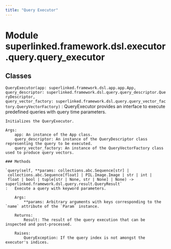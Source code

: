 ```yaml
---
title: "Query Executor"
---
```


Module superlinked.framework.dsl.executor.query.query_executor
==============================================================

Classes
-------

`QueryExecutor(app: superlinked.framework.dsl.app.app.App, query_descriptor: superlinked.framework.dsl.query.query_descriptor.QueryDescriptor, query_vector_factory: superlinked.framework.dsl.query.query_vector_factory.QueryVectorFactory)`
:   QueryExecutor provides an interface to execute predefined queries with query time parameters.
    
    Initializes the QueryExecutor.
    
    Args:
        app: An instance of the App class.
        query_descriptor: An instance of the QueryDescriptor class representing the query to be executed.
        query_vector_factory: An instance of the QueryVectorFactory class used to produce query vectors.

    ### Methods

    `query(self, **params: collections.abc.Sequence[str] | collections.abc.Sequence[float] | PIL.Image.Image | str | int | float | bool | tuple[str | None, str | None] | None) ‑> superlinked.framework.dsl.query.result.QueryResult`
    :   Execute a query with keyword parameters.
        
        Args:
            **params: Arbitrary arguments with keys corresponding to the `name` attribute of the `Param` instance.
        
        Returns:
            Result: The result of the query execution that can be inspected and post-processed.
        
        Raises:
            QueryException: If the query index is not amongst the executor's indices.